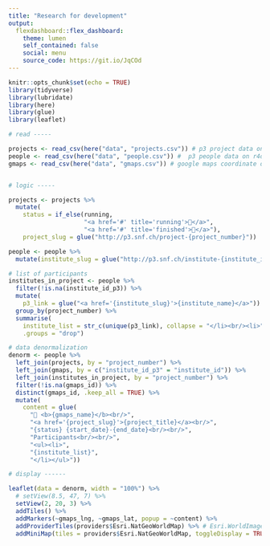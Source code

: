 ```yaml
---
title: "Research for development"
output: 
  flexdashboard::flex_dashboard:
    theme: lumen
    self_contained: false
    social: menu
    source_code: https://git.io/JqCOd
---
```


```r
knitr::opts_chunk$set(echo = TRUE)
library(tidyverse)
library(lubridate)
library(here)
library(glue)
library(leaflet)
```


```r

# read -----

projects <- read_csv(here("data", "projects.csv")) # p3 project data on r4d
people <- read_csv(here("data", "people.csv")) #  p3 people data on r4d
gmaps <- read_csv(here("data", "gmaps.csv")) # google maps coordinate data


# logic -----

projects <- projects %>%
  mutate(
    status = if_else(running,
                     "<a href='#' title='running'>🚩</a>",
                     "<a href='#' title='finished'>🏁</a>"),
    project_slug = glue("http://p3.snf.ch/project-{project_number}"))

people <- people %>%
  mutate(institute_slug = glue("http://p3.snf.ch/institute-{institute_id_p3}"))

# list of participants
institutes_in_project <- people %>%
  filter(!is.na(institute_id_p3)) %>%
  mutate(
    p3_link = glue("<a href='{institute_slug}'>{institute_name}</a>")) %>%
  group_by(project_number) %>%
  summarise(
    institute_list = str_c(unique(p3_link), collapse = "</li><br/><li>"),
    .groups = "drop")

# data denormalization
denorm <- people %>% 
  left_join(projects, by = "project_number") %>%
  left_join(gmaps, by = c("institute_id_p3" = "institute_id")) %>%
  left_join(institutes_in_project, by = "project_number") %>%
  filter(!is.na(gmaps_id)) %>%
  distinct(gmaps_id, .keep_all = TRUE) %>%
  mutate(
    content = glue(
      "📍 <b>{gmaps_name}</b><br/>",
      "<a href='{project_slug}'>{project_title}</a><br/>",
      "{status} {start_date}-{end_date}<br/><br/>",
      "Participants<br/><br/>",
      "<ul><li>",
      "{institute_list}",
      "</li></ul>"))

# display ------ 

leaflet(data = denorm, width = "100%") %>%
  # setView(8.5, 47, 7) %>%
  setView(2, 20, 3) %>%
  addTiles() %>%
  addMarkers(~gmaps_lng, ~gmaps_lat, popup = ~content) %>%
  addProviderTiles(providers$Esri.NatGeoWorldMap) %>% # Esri.WorldImagery
  addMiniMap(tiles = providers$Esri.NatGeoWorldMap, toggleDisplay = TRUE) 
```

